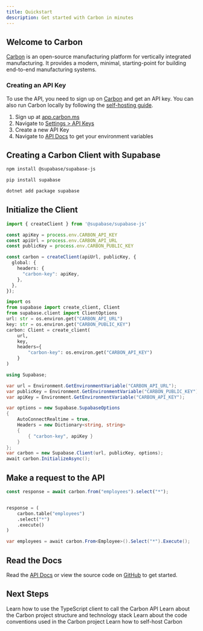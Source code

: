 ```yaml
---
title: Quickstart
description: Get started with Carbon in minutes
---
```



## Welcome to Carbon

[Carbon](https://carbon.ms) is an open-source manufacturing platform for vertically integrated manufacturing. It provides a modern, minimal, starting-point for building end-to-end manufacturing systems.

### Creating an API Key

To use the API, you need to sign up on [Carbon](https://app.carbon.ms) and get an API key. You can also run Carbon locally by following the [self-hosting guide](/self-hosting).

1. Sign up at [app.carbon.ms](https://app.carbon.ms)
2. Navigate to [Settings > API Keys](https://app.carbon.ms/x/settings/api-keys)
3. Create a new API Key
4. Navigate to [API Docs](https://app.carbon.ms/x/api/js/intro) to get your environment variables

## Creating a Carbon Client with Supabase

```bash tab="TypeScript"
npm install @supabase/supabase-js
```

```bash tab="Python"
pip install supabase
```

```bash tab="C#"
dotnet add package supabase
```

## Initialize the Client

```typescript tab="TypeScript"
import { createClient } from '@supabase/supabase-js'

const apiKey = process.env.CARBON_API_KEY
const apiUrl = process.env.CARBON_API_URL
const publicKey = process.env.CARBON_PUBLIC_KEY

const carbon = createClient(apiUrl, publicKey, {
  global: {
    headers: {
      "carbon-key": apiKey,
    },
  },
});
```

```python tab="Python"
import os
from supabase import create_client, Client
from supabase.client import ClientOptions
url: str = os.environ.get("CARBON_API_URL")
key: str = os.environ.get("CARBON_PUBLIC_KEY")
carbon: Client = create_client(
    url,
    key,
    headers={
        "carbon-key": os.environ.get("CARBON_API_KEY")
    }
)
```

```csharp tab="C#"
using Supabase;

var url = Environment.GetEnvironmentVariable("CARBON_API_URL");
var publicKey = Environment.GetEnvironmentVariable("CARBON_PUBLIC_KEY");
var apiKey = Environment.GetEnvironmentVariable("CARBON_API_KEY");

var options = new Supabase.SupabaseOptions
{
    AutoConnectRealtime = true,
    Headers = new Dictionary<string, string>
    {
        { "carbon-key", apiKey }
    }
};
var carbon = new Supabase.Client(url, publicKey, options);
await carbon.InitializeAsync();
```



## Make a request to the API

```typescript tab="TypeScript"
const response = await carbon.from("employees").select("*");
```

```python tab="Python"

response = (
    carbon.table("employees")
    .select("*")
    .execute()
)
```

```csharp tab="C#"
var employees = await carbon.From<Employee>().Select("*").Execute();
```

## Read the Docs

Read the [API Docs](https://app.carbon.ms/x/api/js/intro) or view the source code on [GitHub](https://github.com/sortup-dev2/carbon/blob/main/apps/erp/app/modules/production/production.service.ts) to get started.


## Next Steps

<Cards>
  <Card title="TypeScript API Client" href="/clients/typescript-client">
    Learn how to use the TypeScript client to call the Carbon API
  </Card>
  <Card title="Project Overview" href="/concepts/overview">
    Learn about the Carbon project structure and technology stack
  </Card>
  <Card title="Code Conventions" href="/concepts/conventions">
    Learn about the code conventions used in the Carbon project
  </Card>
  <Card title="Self-Hosting" href="/self-hosting">
    Learn how to self-host Carbon
  </Card>
</Cards>
